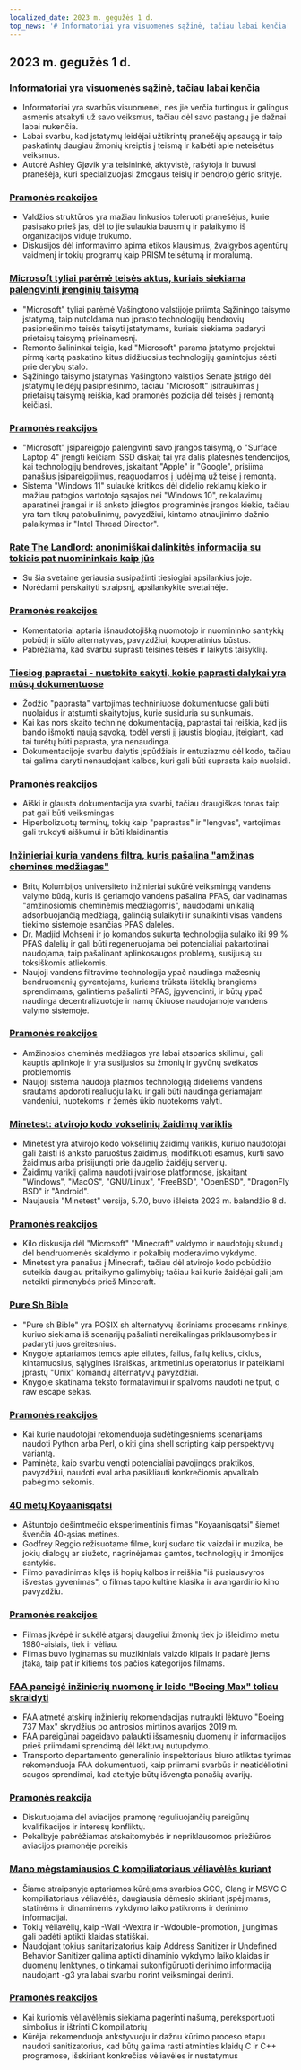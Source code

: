 ```yaml
---
localized_date: 2023 m. gegužės 1 d.
top_news: '# Informatoriai yra visuomenės sąžinė, tačiau labai kenčia'
---
```


## 2023 m. gegužės 1 d.

### [Informatoriai yra visuomenės sąžinė, tačiau labai kenčia](https://covertactionmagazine.com/2023/04/25/whistleblowers-are-the-conscience-of-society-yet-suffer-gravely-for-trying-to-hold-the-rich-and-powerful-accountable-for-their-sins/)

- Informatoriai yra svarbūs visuomenei, nes jie verčia turtingus ir galingus asmenis atsakyti už savo veiksmus, tačiau dėl savo pastangų jie dažnai labai nukenčia.
- Labai svarbu, kad įstatymų leidėjai užtikrintų pranešėjų apsaugą ir taip paskatintų daugiau žmonių kreiptis į teismą ir kalbėti apie neteisėtus veiksmus.
- Autorė Ashley Gjøvik yra teisininkė, aktyvistė, rašytoja ir buvusi pranešėja, kuri specializuojasi žmogaus teisių ir bendrojo gėrio srityje.

### [Pramonės reakcijos](http://news.ycombinator.com/item?id=35762780)

- Valdžios struktūros yra mažiau linkusios toleruoti pranešėjus, kurie pasisako prieš jas, dėl to jie sulaukia bausmių ir palaikymo iš organizacijos viduje trūkumo.
- Diskusijos dėl informavimo apima etikos klausimus, žvalgybos agentūrų vaidmenį ir tokių programų kaip PRISM teisėtumą ir moralumą.

### [Microsoft tyliai parėmė teisės aktus, kuriais siekiama palengvinti įrenginių taisymą](https://grist.org/technology/microsoft-right-to-repair-quietly-supported-legislation-to-make-it-easier-to-fix-devices-heres-why-thats-a-big-deal/)

- "Microsoft" tyliai parėmė Vašingtono valstijoje priimtą Sąžiningo taisymo įstatymą, taip nutoldama nuo įprasto technologijų bendrovių pasipriešinimo teisės taisyti įstatymams, kuriais siekiama padaryti prietaisų taisymą prieinamesnį.
- Remonto šalininkai teigia, kad "Microsoft" parama įstatymo projektui pirmą kartą paskatino kitus didžiuosius technologijų gamintojus sėsti prie derybų stalo.
- Sąžiningo taisymo įstatymas Vašingtono valstijos Senate įstrigo dėl įstatymų leidėjų pasipriešinimo, tačiau "Microsoft" įsitraukimas į prietaisų taisymą reiškia, kad pramonės pozicija dėl teisės į remontą keičiasi.

### [Pramonės reakcijos](http://news.ycombinator.com/item?id=35758842)

- "Microsoft" įsipareigojo palengvinti savo įrangos taisymą, o "Surface Laptop 4" įrengti keičiami SSD diskai; tai yra dalis platesnės tendencijos, kai technologijų bendrovės, įskaitant "Apple" ir "Google", prisiima panašius įsipareigojimus, reaguodamos į judėjimą už teisę į remontą.
- Sistema "Windows 11" sulaukė kritikos dėl didelio reklamų kiekio ir mažiau patogios vartotojo sąsajos nei "Windows 10", reikalavimų aparatinei įrangai ir iš anksto įdiegtos programinės įrangos kiekio, tačiau yra tam tikrų patobulinimų, pavyzdžiui, kintamo atnaujinimo dažnio palaikymas ir "Intel Thread Director".

### [Rate The Landlord: anonimiškai dalinkitės informacija su tokiais pat nuomininkais kaip jūs](https://ratethelandlord.org)

- Su šia svetaine geriausia susipažinti tiesiogiai apsilankius joje.
- Norėdami perskaityti straipsnį, apsilankykite svetainėje.

### [Pramonės reakcijos](http://news.ycombinator.com/item?id=35759016)

- Komentatoriai aptaria išnaudotojišką nuomotojo ir nuomininko santykių pobūdį ir siūlo alternatyvas, pavyzdžiui, kooperatinius būstus.
- Pabrėžiama, kad svarbu suprasti teisines teises ir laikytis taisyklių.

### [Tiesiog paprastai - nustokite sakyti, kokie paprasti dalykai yra mūsų dokumentuose](https://justsimply.dev/)

- Žodžio "paprasta" vartojimas techniniuose dokumentuose gali būti nuolaidus ir atstumti skaitytojus, kurie susiduria su sunkumais.
- Kai kas nors skaito techninę dokumentaciją, paprastai tai reiškia, kad jis bando išmokti naują sąvoką, todėl versti jį jaustis blogiau, įteigiant, kad tai turėtų būti paprasta, yra nenaudinga.
- Dokumentacijoje svarbu dalytis įspūdžiais ir entuziazmu dėl kodo, tačiau tai galima daryti nenaudojant kalbos, kuri gali būti suprasta kaip nuolaidi.

### [Pramonės reakcijos](http://news.ycombinator.com/item?id=35759449)

- Aiški ir glausta dokumentacija yra svarbi, tačiau draugiškas tonas taip pat gali būti veiksmingas
- Hiperbolizuotų terminų, tokių kaip "paprastas" ir "lengvas", vartojimas gali trukdyti aiškumui ir būti klaidinantis

### [Inžinieriai kuria vandens filtrą, kuris pašalina "amžinas chemines medžiagas"](https://news.ubc.ca/2023/03/22/new-ubc-water-treatment-zaps-forever-chemicals-for-good/)

- Britų Kolumbijos universiteto inžinieriai sukūrė veiksmingą vandens valymo būdą, kuris iš geriamojo vandens pašalina PFAS, dar vadinamas "amžinosiomis cheminėmis medžiagomis", naudodami unikalią adsorbuojančią medžiagą, galinčią sulaikyti ir sunaikinti visas vandens tiekimo sistemoje esančias PFAS daleles.
- Dr. Madjid Mohseni ir jo komandos sukurta technologija sulaiko iki 99 % PFAS dalelių ir gali būti regeneruojama bei potencialiai pakartotinai naudojama, taip pašalinant aplinkosaugos problemą, susijusią su toksiškomis atliekomis.
- Naujoji vandens filtravimo technologija ypač naudinga mažesnių bendruomenių gyventojams, kuriems trūksta išteklių brangiems sprendimams, galintiems pašalinti PFAS, įgyvendinti, ir būtų ypač naudinga decentralizuotoje ir namų ūkiuose naudojamoje vandens valymo sistemoje.

### [Pramonės reakcijos](http://news.ycombinator.com/item?id=35764476)

- Amžinosios cheminės medžiagos yra labai atsparios skilimui, gali kauptis aplinkoje ir yra susijusios su žmonių ir gyvūnų sveikatos problemomis
- Naujoji sistema naudoja plazmos technologiją dideliems vandens srautams apdoroti realiuoju laiku ir gali būti naudinga geriamajam vandeniui, nuotekoms ir žemės ūkio nuotekoms valyti.

### [Minetest: atvirojo kodo vokselinių žaidimų variklis](https://www.minetest.net/)

- Minetest yra atvirojo kodo vokselinių žaidimų variklis, kuriuo naudotojai gali žaisti iš anksto paruoštus žaidimus, modifikuoti esamus, kurti savo žaidimus arba prisijungti prie daugelio žaidėjų serverių.
- Žaidimų variklį galima naudoti įvairiose platformose, įskaitant "Windows", "MacOS", "GNU/Linux", "FreeBSD", "OpenBSD", "DragonFly BSD" ir "Android".
- Naujausia "Minetest" versija, 5.7.0, buvo išleista 2023 m. balandžio 8 d.

### [Pramonės reakcijos](http://news.ycombinator.com/item?id=35766570)

- Kilo diskusija dėl "Microsoft" "Minecraft" valdymo ir naudotojų skundų dėl bendruomenės skaldymo ir pokalbių moderavimo vykdymo.
- Minetest yra panašus į Minecraft, tačiau dėl atvirojo kodo pobūdžio suteikia daugiau pritaikymo galimybių; tačiau kai kurie žaidėjai gali jam neteikti pirmenybės prieš Minecraft.

### [Pure Sh Bible](https://github.com/dylanaraps/pure-sh-bible)

- "Pure sh Bible" yra POSIX sh alternatyvų išoriniams procesams rinkinys, kuriuo siekiama iš scenarijų pašalinti nereikalingas priklausomybes ir padaryti juos greitesnius.
- Knygoje aptariamos temos apie eilutes, failus, failų kelius, ciklus, kintamuosius, sąlygines išraiškas, aritmetinius operatorius ir pateikiami įprastų "Unix" komandų alternatyvų pavyzdžiai.
- Knygoje skatinama teksto formatavimui ir spalvoms naudoti ne tput, o raw escape sekas.

### [Pramonės reakcijos](http://news.ycombinator.com/item?id=35765707)

- Kai kurie naudotojai rekomenduoja sudėtingesniems scenarijams naudoti Python arba Perl, o kiti gina shell scripting kaip perspektyvų variantą.
- Paminėta, kaip svarbu vengti potencialiai pavojingos praktikos, pavyzdžiui, naudoti eval arba pasikliauti konkrečiomis apvalkalo pabėgimo sekomis.

### [40 metų Koyaanisqatsi](https://www.thecurb.com.au/40-years-of-koyaanisqatsi/)

- Aštuntojo dešimtmečio eksperimentinis filmas "Koyaanisqatsi" šiemet švenčia 40-ąsias metines.
- Godfrey Reggio režisuotame filme, kurį sudaro tik vaizdai ir muzika, be jokių dialogų ar siužeto, nagrinėjamas gamtos, technologijų ir žmonijos santykis.
- Filmo pavadinimas kilęs iš hopių kalbos ir reiškia "iš pusiausvyros išvestas gyvenimas", o filmas tapo kultine klasika ir avangardinio kino pavyzdžiu.

### [Pramonės reakcijos](http://news.ycombinator.com/item?id=35764584)

- Filmas įkvėpė ir sukėlė atgarsį daugeliui žmonių tiek jo išleidimo metu 1980-aisiais, tiek ir vėliau.
- Filmas buvo lyginamas su muzikiniais vaizdo klipais ir padarė jiems įtaką, taip pat ir kitiems tos pačios kategorijos filmams.

### [FAA paneigė inžinierių nuomonę ir leido "Boeing Max" toliau skraidyti](https://apnews.com/article/boeing-max-crashes-faa-ea8fac0ad2758b08c58d2d64756fbf37)

- FAA atmetė atskirų inžinierių rekomendacijas nutraukti lėktuvo "Boeing 737 Max" skrydžius po antrosios mirtinos avarijos 2019 m.
- FAA pareigūnai pageidavo palaukti išsamesnių duomenų ir informacijos prieš priimdami sprendimą dėl lėktuvų nutupdymo.
- Transporto departamento generalinio inspektoriaus biuro atliktas tyrimas rekomenduoja FAA dokumentuoti, kaip priimami svarbūs ir neatidėliotini saugos sprendimai, kad ateityje būtų išvengta panašių avarijų.

### [Pramonės reakcija](http://news.ycombinator.com/item?id=35761706)

- Diskutuojama dėl aviacijos pramonę reguliuojančių pareigūnų kvalifikacijos ir interesų konfliktų.
- Pokalbyje pabrėžiamas atskaitomybės ir nepriklausomos priežiūros aviacijos pramonėje poreikis

### [Mano mėgstamiausios C kompiliatoriaus vėliavėlės kuriant](https://nullprogram.com/blog/2023/04/29/)

- Šiame straipsnyje aptariamos kūrėjams svarbios GCC, Clang ir MSVC C kompiliatoriaus vėliavėlės, daugiausia dėmesio skiriant įspėjimams, statinėms ir dinaminėms vykdymo laiko patikroms ir derinimo informacijai.
- Tokių vėliavėlių, kaip -Wall -Wextra ir -Wdouble-promotion, įjungimas gali padėti aptikti klaidas statiškai.
- Naudojant tokius sanitarizatorius kaip Address Sanitizer ir Undefined Behavior Sanitizer galima aptikti dinaminio vykdymo laiko klaidas ir duomenų lenktynes, o tinkamai sukonfigūruoti derinimo informaciją naudojant -g3 yra labai svarbu norint veiksmingai derinti.

### [Pramonės reakcijos](http://news.ycombinator.com/item?id=35758898)

- Kai kuriomis vėliavėlėmis siekiama pagerinti našumą, pereksportuoti simbolius ir ištrinti C kompiliatorių
- Kūrėjai rekomenduoja ankstyvuoju ir dažnu kūrimo proceso etapu naudoti sanitizatorius, kad būtų galima rasti atminties klaidų C ir C++ programose, išskiriant konkrečias vėliavėles ir nustatymus
